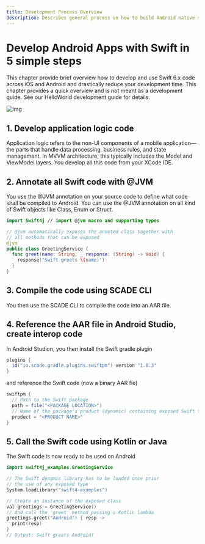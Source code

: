 ```yaml
---
title: Development Process Overview
description: Describes general process on how to build Android native mobile apps with Swift 
---
```


# Develop Android Apps with Swift in 5 simple steps
This chapter provide brief overview how to develop and use Swift 6.x code across iOS and Android and drastically reduce your development time. This chapter provides a quick overview and is not meant as a development guide. See our HelloWorld development guide for details.




![img](./../img/DeveloperProcess.png)

## 1. Develop application logic code
Application logic refers to the non-UI components of a mobile application—the parts that handle data processing, business rules, and state management. In MVVM architecture, this typically includes the Model and ViewModel layers. You develop all this code from your XCode IDE.

## 2. Annotate all Swift code with @JVM
You use the @JVM annotation on your source code to define what code shall be compiled to Android. You can use the @JVM annotation on all kind of Swift objects like Class, Enum or Struct.


```swift
import Swift4j // import @jvm macro and supporting types 

// @jvm automatically exposes the annoted class together with
// all methods that can be exposed
@jvm 
public class GreetingService {
  func greet(name: String, _ response: (String) -> Void) {        
    response("Swift greets \(name)")
  }
}
```
## 3. Compile the code using SCADE CLI
You then use the SCADE CLI to compile the code into an AAR file.

## 4. Reference the AAR file in Android Studio, create interop code
In Android Studion, you then install the Swift gradle plugin 

```groovy
plugins {
  id("io.scade.gradle.plugins.swiftpm") version "1.0.3" 
}
```
and reference the Swift code (now a binary AAR fie)

```groovy
swiftpm { 
  // Path to the Swift package
  path = file("<PACKAGE LOCATION>")
  // Name of the package's product (dynamic) containing exposed Swift targets
  product = "<PRODUCT NAME>"
}
```

## 5. Call the Swift code using Kotlin or Java
The Swift code is now ready to be used on Android

```swift
import swift4j_examples.GreetingService

// The Swift dynamic library has to be loaded once prior
// the use of any exposed type  
System.loadLibrary("swift4-examples")

// Create an instance of the exposed class 
val greetings = GreetingService()
// And call the 'greet' method passing a Kotlin lambda  
greetings.greet("Android") { resp ->
  print(resp)    
}
// Output: Swift greets Android!
```

